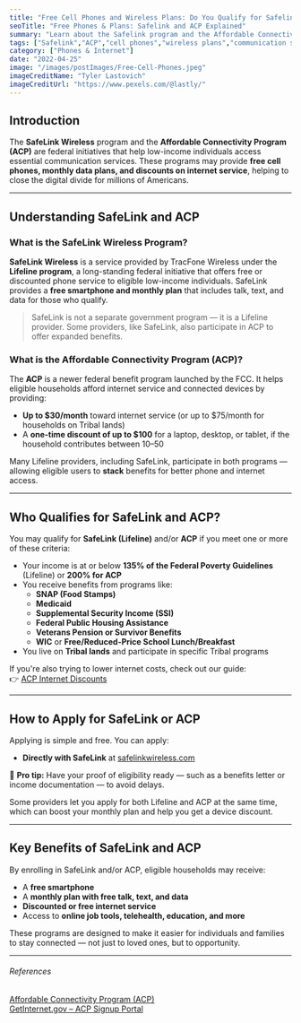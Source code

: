 ```yaml
---
title: "Free Cell Phones and Wireless Plans: Do You Qualify for Safelink or ACP"
seoTitle: "Free Phones & Plans: Safelink and ACP Explained"
summary: "Learn about the Safelink program and the Affordable Connectivity Program (ACP) to check if you qualify for free cell phones and wireless plans. Find out how these programs can help low-income individuals access essential communication services at an affordable cost."
tags: ["Safelink","ACP","cell phones","wireless plans","communication services"]
category: ["Phones & Internet"]
date: "2022-04-25"
image: "/images/postImages/Free-Cell-Phones.jpeg"
imageCreditName: "Tyler Lastovich"
imageCreditUrl: "https://www.pexels.com/@lastly/"
---
```


## Introduction

The **SafeLink Wireless** program and the **Affordable Connectivity Program (ACP)** are federal initiatives that help low-income individuals access essential communication services. These programs may provide **free cell phones, monthly data plans, and discounts on internet service**, helping to close the digital divide for millions of Americans.

<AffiliateCtaBanner affiliate="safelink" />

***

## Understanding SafeLink and ACP

### What is the SafeLink Wireless Program?

**SafeLink Wireless** is a service provided by TracFone Wireless under the **Lifeline program**, a long-standing federal initiative that offers free or discounted phone service to eligible low-income individuals. SafeLink provides a **free smartphone and monthly plan** that includes talk, text, and data for those who qualify.

> SafeLink is not a separate government program — it is a Lifeline provider. Some providers, like SafeLink, also participate in ACP to offer expanded benefits.

### What is the Affordable Connectivity Program (ACP)?

The **ACP** is a newer federal benefit program launched by the FCC. It helps eligible households afford internet service and connected devices by providing:

- **Up to $30/month** toward internet service (or up to $75/month for households on Tribal lands)
- A **one-time discount of up to $100** for a laptop, desktop, or tablet, if the household contributes between $10–$50

Many Lifeline providers, including SafeLink, participate in both programs — allowing eligible users to **stack** benefits for better phone and internet access.

***

## Who Qualifies for SafeLink and ACP?

You may qualify for **SafeLink (Lifeline)** and/or **ACP** if you meet one or more of these criteria:

- Your income is at or below **135% of the Federal Poverty Guidelines** (Lifeline) or **200% for ACP**
- You receive benefits from programs like:
  - **SNAP (Food Stamps)**
  - **Medicaid**
  - **Supplemental Security Income (SSI)**
  - **Federal Public Housing Assistance**
  - **Veterans Pension or Survivor Benefits**
  - **WIC** or **Free/Reduced-Price School Lunch/Breakfast**
- You live on **Tribal lands** and participate in specific Tribal programs

If you're also trying to lower internet costs, check out our guide:  
👉 [ACP Internet Discounts](./how-to-get-free-or-discounted-internet-through-federal-programs)

***

## How to Apply for SafeLink or ACP

Applying is simple and free. You can apply:

- **Directly with SafeLink** at [safelinkwireless.com](https://www.safelinkwireless.com/en/#!/newHome?promocode=LCP0001915)

🧾 **Pro tip:** Have your proof of eligibility ready — such as a benefits letter or income documentation — to avoid delays.

Some providers let you apply for both Lifeline and ACP at the same time, which can boost your monthly plan and help you get a device discount.

***

## Key Benefits of SafeLink and ACP

By enrolling in SafeLink and/or ACP, eligible households may receive:

- A **free smartphone**
- A **monthly plan with free talk, text, and data**
- **Discounted or free internet service**
- Access to **online job tools, telehealth, education, and more**

These programs are designed to make it easier for individuals and families to stay connected — not just to loved ones, but to opportunity.

***

###### References

<div className="references">
<a href="https://www.fcc.gov/acp" target="_blank" rel="noopener noreferrer">Affordable Connectivity Program (ACP)</a><br />
<a href="https://www.getinternet.gov" target="_blank" rel="noopener noreferrer">GetInternet.gov – ACP Signup Portal</a>
</div>
